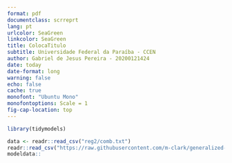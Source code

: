 ```yaml
---
format: pdf
documentclass: scrreprt
lang: pt
urlcolor: SeaGreen
linkcolor: SeaGreen
title: ColocaTitulo
subtitle: Universidade Federal da Paraíba - CCEN
author: Gabriel de Jesus Pereira - 20200121424
date: today
date-format: long
warning: false
echo: false
cache: true
monofont: "Ubuntu Mono"
monofontoptions: Scale = 1
fig-cap-location: top
---
```


```r
library(tidymodels)
```

```r
data <- readr::read_csv("reg2/comb.txt")
readr::read_csv("https://raw.githubusercontent.com/m-clark/generalized-additive-models/master/data/pisasci2006.csv")
modeldata::
```